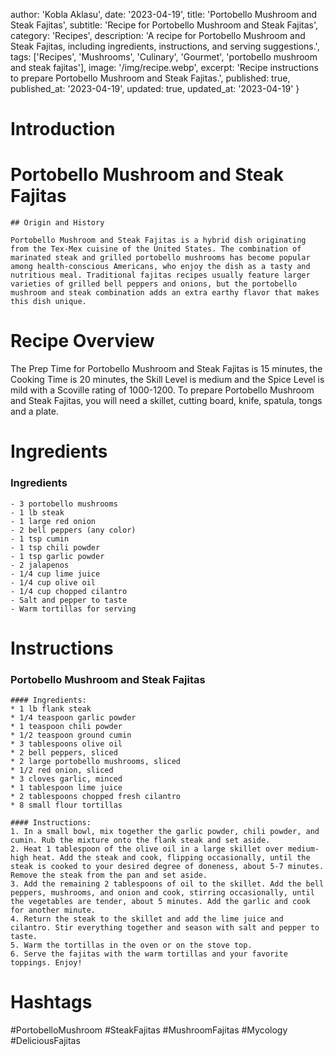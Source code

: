 
  author: 'Kobla Aklasu',
  date: '2023-04-19',
  title: 'Portobello Mushroom and Steak Fajitas',
  subtitle: 'Recipe for Portobello Mushroom and Steak Fajitas',
  category: 'Recipes',
  description: 'A recipe for Portobello Mushroom and Steak Fajitas, including ingredients, instructions, and serving suggestions.',
  tags: ['Recipes', 'Mushrooms', 'Culinary', 'Gourmet', 'portobello mushroom and steak fajitas'],
  image: '/img/recipe.webp',
  excerpt: 'Recipe instructions to prepare Portobello Mushroom and Steak Fajitas.',
  published: true,
  published_at: '2023-04-19',
  updated: true,
  updated_at: '2023-04-19'
}


  # Introduction

# Portobello Mushroom and Steak Fajitas 
    
    ## Origin and History
    
    Portobello Mushroom and Steak Fajitas is a hybrid dish originating from the Tex-Mex cuisine of the United States. The combination of marinated steak and grilled portobello mushrooms has become popular among health-conscious Americans, who enjoy the dish as a tasty and nutritious meal. Traditional fajitas recipes usually feature larger varieties of grilled bell peppers and onions, but the portobello mushroom and steak combination adds an extra earthy flavor that makes this dish unique.

# Recipe Overview

The Prep Time for Portobello Mushroom and Steak Fajitas is 15 minutes, the Cooking Time is 20 minutes, the Skill Level is medium and the Spice Level is mild with a Scoville rating of 1000-1200. To prepare Portobello Mushroom and Steak Fajitas, you will need a skillet, cutting board, knife, spatula, tongs and a plate.

# Ingredients

### Ingredients
    
    - 3 portobello mushrooms
    - 1 lb steak
    - 1 large red onion
    - 2 bell peppers (any color)
    - 1 tsp cumin
    - 1 tsp chili powder
    - 1 tsp garlic powder
    - 2 jalapenos
    - 1/4 cup lime juice
    - 1/4 cup olive oil
    - 1/4 cup chopped cilantro
    - Salt and pepper to taste
    - Warm tortillas for serving

# Instructions

### Portobello Mushroom and Steak Fajitas
    
    #### Ingredients: 
    * 1 lb flank steak
    * 1/4 teaspoon garlic powder
    * 1 teaspoon chili powder
    * 1/2 teaspoon ground cumin
    * 3 tablespoons olive oil 
    * 2 bell peppers, sliced
    * 2 large portobello mushrooms, sliced
    * 1/2 red onion, sliced
    * 3 cloves garlic, minced
    * 1 tablespoon lime juice
    * 2 tablespoons chopped fresh cilantro
    * 8 small flour tortillas
    
    #### Instructions:
    1. In a small bowl, mix together the garlic powder, chili powder, and cumin. Rub the mixture onto the flank steak and set aside.
    2. Heat 1 tablespoon of the olive oil in a large skillet over medium-high heat. Add the steak and cook, flipping occasionally, until the steak is cooked to your desired degree of doneness, about 5-7 minutes. Remove the steak from the pan and set aside.
    3. Add the remaining 2 tablespoons of oil to the skillet. Add the bell peppers, mushrooms, and onion and cook, stirring occasionally, until the vegetables are tender, about 5 minutes. Add the garlic and cook for another minute.
    4. Return the steak to the skillet and add the lime juice and cilantro. Stir everything together and season with salt and pepper to taste.
    5. Warm the tortillas in the oven or on the stove top.
    6. Serve the fajitas with the warm tortillas and your favorite toppings. Enjoy!

# Hashtags

#PortobelloMushroom #SteakFajitas #MushroomFajitas #Mycology #DeliciousFajitas



